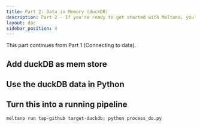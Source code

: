 ```yaml
---
title: Part 2: Data in Memory (duckDB)
description: Part 2 - If you're ready to get started with Meltano, you've come to the right place!
layout: doc
sidebar_position: 4
---
```

This part continues from Part 1 (Connecting to data).


## Add duckDB as mem store

## Use the duckDB data in Python

## Turn this into a running pipeline

``` meltano run tap-github target-duckdb; python process_do.py ```
